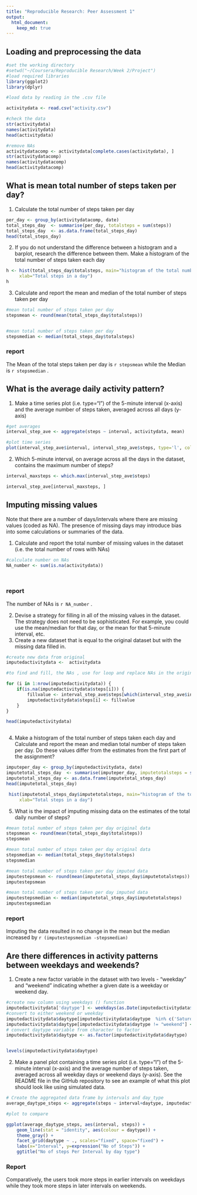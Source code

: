 ---
title: "Reproducible Research: Peer Assessment 1"
output: 
  html_document:
    keep_md: true
---


## Loading and preprocessing the data
```{r loaddata}

#set the working directory
#setwd("~/Coursera/Reproducible Research/Week 2/Project")
#load required libraries 
library(ggplot2)
library(dplyr)

#load data by reading in the .csv file

activitydata <- read.csv("activity.csv")

#check the data 
str(activitydata)
names(activitydata)
head(activitydata)

#remove NAs 
activitydatacomp <- activitydata[complete.cases(activitydata), ]
str(activitydatacomp)
names(activitydatacomp)
head(activitydatacomp)
```


## What is mean total number of steps taken per day?

1. Calculate the total number of steps taken per day
```{r }


per_day <- group_by(activitydatacomp, date)
total_steps_day  <- summarise(per_day, totalsteps = sum(steps))
total_steps_day  <- as.data.frame(total_steps_day)
head(total_steps_day) 

```
2. If you do not understand the difference between a histogram and a barplot, research the difference between them. Make a histogram of the total number of steps taken each day
```{r }
h <- hist(total_steps_day$totalsteps, main="histogram of the total number of steps taken each day", 
     xlab="Total steps in a day")
h
```
3. Calculate and report the mean and median of the total number of steps taken per day
```{r }
#mean total number of steps taken per day
stepsmean <- round(mean(total_steps_day$totalsteps))


#mean total number of steps taken per day
stepsmedian <- median(total_steps_day$totalsteps)


```
### report
The Mean of the total steps taken per day is  `r stepsmean` while the Median is `r stepsmedian` .

## What is the average daily activity pattern?
1. Make a time series plot (i.e. type="l") of the 5-minute interval (x-axis) and the average number of steps taken, averaged across all days (y-axis)
```{r }
#get averages
interval_step_ave <- aggregate(steps ~ interval, activitydata, mean)

#plot time series
plot(interval_step_ave$interval, interval_step_ave$steps, type='l', col=1, main="Average number of steps by interval", xlab="Time Interval", ylab="Average number of steps")


```


2. Which 5-minute interval, on average across all the days in the dataset, contains the maximum number of steps?
```{r }
interval_maxsteps <- which.max(interval_step_ave$steps)

interval_step_ave[interval_maxsteps, ]
```

## Imputing missing values
Note that there are a number of days/intervals where there are missing values (coded as NA). The presence of missing days may introduce bias into some calculations or summaries of the data.

1. Calculate and report the total number of missing values in the dataset (i.e. the total number of rows with NAs)
```{r }

#calculate number on NAs
NA_number <- sum(is.na(activitydata))

 

```
### report 
The number of NAs is  `r NA_number`  .

2. Devise a strategy for filling in all of the missing values in the dataset. The strategy does not need to be sophisticated. For example, you could use the mean/median for that day, or the mean for that 5-minute interval, etc.
3. Create a new dataset that is equal to the original dataset but with the missing data filled in.
```{r }
#create new data from original
imputedactivitydata <-  activitydata

```
```{r }
#to find and fill, the NAs , use for loop and replace NAs in the original data with average values for respective intervals in the average data 

for (i in 1:nrow(imputedactivitydata)) {
    if(is.na(imputedactivitydata$steps[i])) {
        fillvalue <- interval_step_ave$steps[which(interval_step_ave$interval == imputedactivitydata$interval[i])]
        imputedactivitydata$steps[i] <- fillvalue
    }
}

head(imputedactivitydata)



```

4. Make a histogram of the total number of steps taken each day and Calculate and report the mean and median total number of steps taken per day. Do these values differ from the estimates from the first part of the assignment? 
```{r }
imputeper_day <- group_by(imputedactivitydata, date)
imputetotal_steps_day  <- summarise(imputeper_day, imputetotalsteps = sum(steps))
imputetotal_steps_day <- as.data.frame(imputetotal_steps_day)
head(imputetotal_steps_day)

 hist(imputetotal_steps_day$imputetotalsteps, main="histogram of the total number of steps taken each day (IMPUTED)", 
     xlab="Total steps in a day")

```


5. What is the impact of imputing missing data on the estimates of the total daily number of steps?
```{r }
#mean total number of steps taken per day original data
stepsmean <- round(mean(total_steps_day$totalsteps))
stepsmean

#mean total number of steps taken per day original data
stepsmedian <- median(total_steps_day$totalsteps)
stepsmedian

#mean total number of steps taken per day imputed data
imputestepsmean <- round(mean(imputetotal_steps_day$imputetotalsteps))
imputestepsmean

#mean total number of steps taken per day imputed data
imputestepsmedian <- median(imputetotal_steps_day$imputetotalsteps)
imputestepsmedian
```
### report 
Imputing the data resulted in no change in the mean but the median increased by `r (imputestepsmedian -stepsmedian)`


## Are there differences in activity patterns between weekdays and weekends?
1. Create a new factor variable in the dataset with two levels - "weekday" and "weekend" indicating whether a given date is a weekday or weekend day.
```{r }
#create new column using weekdays () function
imputedactivitydata['daytype'] <- weekdays(as.Date(imputedactivitydata$date))
#convert to either weekend or weekday
imputedactivitydata$daytype[imputedactivitydata$daytype  %in% c('Saturday','Sunday') ] <- "weekend"
imputedactivitydata$daytype[imputedactivitydata$daytype != "weekend"] <- "weekday"
# convert daytype variable from character to factor
imputedactivitydata$daytype <- as.factor(imputedactivitydata$daytype)


levels(imputedactivitydata$daytype)
```
2. Make a panel plot containing a time series plot (i.e. type="l") of the 5-minute interval (x-axis) and the average number of steps taken, averaged across all weekday days or weekend days (y-axis). See the README file in the GitHub repository to see an example of what this plot should look like using simulated data.
```{r }
# Create the aggregated data frame by intervals and day_type
average_daytype_steps <- aggregate(steps ~ interval+daytype, imputedactivitydata, mean)

#plot to compare 

ggplot(average_daytype_steps, aes(interval, steps)) +
    geom_line(stat = "identity", aes(colour = daytype)) +
    theme_gray() +
    facet_grid(daytype ~ ., scales="fixed", space="fixed") +
    labs(x="Interval", y=expression("No of Steps")) +
    ggtitle("No of steps Per Interval by day type")


```


### Report
Comparatively, the users took more steps in earlier intervals on weekdays while they took more steps in later intervals on weekends.